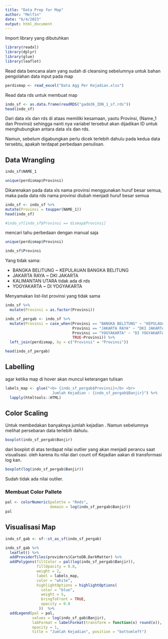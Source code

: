 ---
title: "Data Prep for Map"
author: "Melfin"
date: "6/4/2023"
output: html_document
---

Import library yang dibutuhkan

```{r}
library(readxl)
library(dplyr)
library(glue)
library(leaflet)
```

Read data bencana alam yang sudah di cleansing sebelumnya untuk bahan pengolahan data input pada map

```{r}
perdismap <- read_excel("Data Agg Per Kejadian.xlsx")
```

Read data rds untuk membuat map

```{r}
indo_sf <- as.data.frame(readRDS("gadm36_IDN_1_sf.rds")) 
head(indo_sf)
```

Dari data xls dan rds di ataas memiliki kesamaan, yaotu Provinsi, (Name_1 dan Provinsi) sehingga nanti nya variabel tersebut akan dijadikan ID untuk menghubungkan antara data xls dan rds.

Namun, sebelum digabungkan perlu dicek terlebih dahulu pada kedua data tersebtu, apakah terdapat perbedaan penulisan.

## Data Wrangling


```{r}
indo_sf$NAME_1
```



```{r}
unique(perdismap$Provinsi)
```


Dikarenakan pada data xls nama provinsi menggunakan huruf besar semua, maka pada data rds nama provinsi diubah menjadi huruf besar semua


```{r}
indo_sf <- indo_sf %>% 
mutate(Provinsi = toupper(NAME_1)) 
head(indo_sf)
```

```{r}
#indo_sf[indo_sf$Provinsi == dismap$Provinsi]
```

mencari tahu perbedaan dengan manual saja

```{r}
unique(perdismap$Provinsi)
```

```{r}
indo_sf$Provinsi
```


Yang tidak sama: 

- BANGKA BELITUNG ~ KEPULAUAN BANGKA BELITUNG
- JAKARTA RAYA ~ DKI JAKARTA
- KALIMANTAN UTARA tidak ada di rds
- YOGYAKARTA ~ DI YOGYAKARTA


Menyamakan list-list provinsi yang tidak sama 

```{r}
indo_sf %>% 
  mutate(Provinsi = as.factor(Provinsi))
```



```{r}
indo_sf_pergab <- indo_sf %>% 
  mutate(Provinsi = case_when(Provinsi == "BANGKA BELITUNG" ~ "KEPULAUAN BANGKA BELITUNG",
                              Provinsi == "JAKARTA RAYA" ~ "DKI JAKARTA",
                              Provinsi == "YOGYAKARTA" ~ "DI YOGYAKARTA",
                              TRUE~Provinsi)) %>% 
  left_join(perdismap, by = c("Provinsi" = "Provinsi"))
```

```{r}
head(indo_sf_pergab)
```

## Labelling

agar ketika map di hover akan muncul keterangan tulisan


```{r}
labels_map <- glue("<b> {indo_sf_pergab$Provinsi}</b> <br>
                     Jumlah Kejadian : {indo_sf_pergab$Banjir}") %>% 
  lapply(htmltools::HTML)
```


## Color Scaling

Untuk membedakan banyaknya jumlah kejadian . Namun sebelumnya melihat persebaran data terlebih dahulu.

```{r}
boxplot(indo_sf_pergab$Banjir)

```


dari boxplot di atas terdapat nilai outlier yang akan menjadi perancu saat visualisasi. oleh karena itu nilai dari count oif Kejadian aakan di transformasi log kan. 

```{r}
boxplot(log(indo_sf_pergab$Banjir))
```
Sudah tidak ada nilai outlier.


### Membuat Color Pallete

```{r}
pal <- colorNumeric(palette = "Reds", 
                    domain = log(indo_sf_pergab$Banjir))
pal
```



## Visualisasi Map

```{r}
indo_sf_gab <- sf::st_as_sf(indo_sf_pergab)
```


```{r}
indo_sf_gab %>% 
  leaflet() %>% 
  addProviderTiles(providers$CartoDB.DarkMatter) %>% 
  addPolygons(fillColor = pal(log(indo_sf_pergab$Banjir)), 
              fillOpacity = 0.8, 
              weight = 2, 
              label = labels_map,  
              color = "white", 
              highlightOptions = highlightOptions(
                color = "blue", 
                weight = 5, 
                bringToFront = TRUE, 
                opacity = 0.8
               ))  %>% 
  addLegend(pal = pal,
            values = log(indo_sf_gab$Banjir),
            labFormat = labelFormat(transform = function(x) round(x)),
            opacity = 1,
            title = "Jumlah Kejadian", position = "bottomleft")
```




